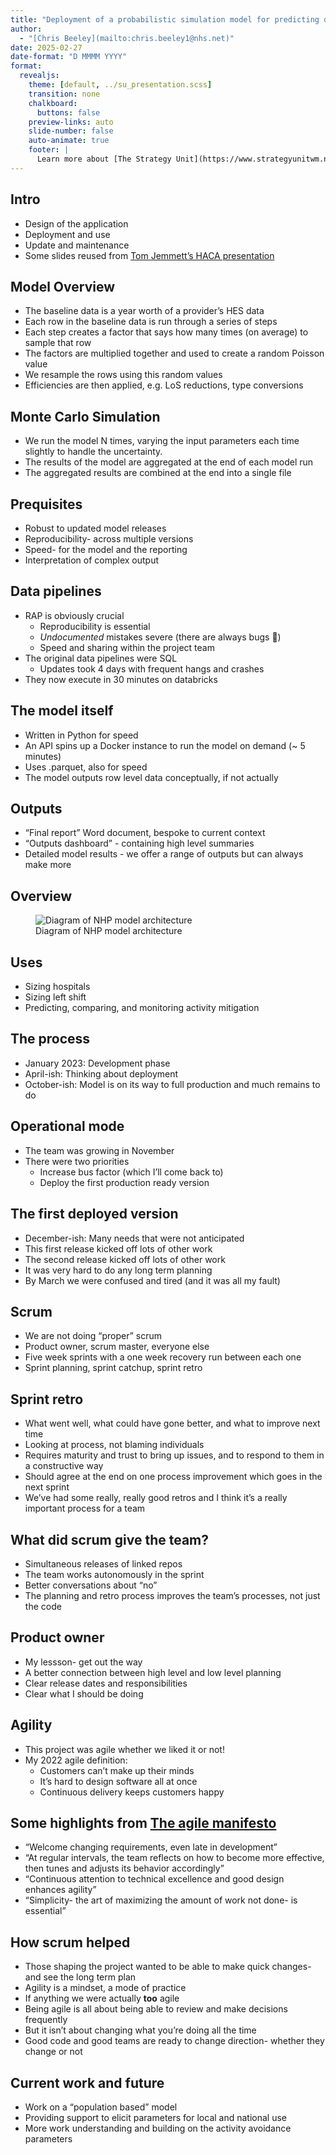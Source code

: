 ```yaml
---
title: "Deployment of a probabilistic simulation model for predicting demand for acute healthcare in the NHS"
author: 
  - "[Chris Beeley](mailto:chris.beeley1@nhs.net)"
date: 2025-02-27
date-format: "D MMMM YYYY"
format:
  revealjs:
    theme: [default, ../su_presentation.scss]
    transition: none
    chalkboard:
      buttons: false
    preview-links: auto
    slide-number: false
    auto-animate: true
    footer: |
      Learn more about [The Strategy Unit](https://www.strategyunitwm.nhs.uk/)
---
```


## Intro

* Design of the application
* Deployment and use
* Update and maintenance
* Some slides reused from [Tom Jemmett's HACA presentation](https://the-strategy-unit.github.io/data_science/presentations/2023-07-11_haca-nhp-demand-model)

## Model Overview

- The baseline data is a year worth of a provider's HES data
- Each row in the baseline data is run through a series of steps
- Each step creates a factor that says how many times (on average) to sample that row
- The factors are multiplied together and used to create a random Poisson value
- We resample the rows using this random values
- Efficiencies are then applied, e.g. LoS reductions, type conversions

## Monte Carlo Simulation

- We run the model N times, varying the input parameters each time slightly to handle the uncertainty.
- The results of the model are aggregated at the end of each model run
- The aggregated results are combined at the end into a single file

## Prequisites

* Robust to updated model releases
* Reproducibility- across multiple versions
* Speed- for the model and the reporting
* Interpretation of complex output

## Data pipelines

* RAP is obviously crucial
  * Reproducibility is essential
  * *Undocumented* mistakes severe (there are always bugs 🙂)
  * Speed and sharing within the project team
* The original data pipelines were SQL
  * Updates took 4 days with frequent hangs and crashes
* They now execute in 30 minutes on databricks

## The model itself

* Written in Python for speed
* An API spins up a Docker instance to run the model on demand (~ 5 minutes)
* Uses .parquet, also for speed
* The model outputs row level data conceptually, if not actually

## Outputs

* "Final report" Word document, bespoke to current context
* "Outputs dashboard" - containing high level summaries
* Detailed model results - we offer a range of outputs but can always make more

## Overview

![Diagram of NHP model architecture](NHP_diagram_public_v3-1.png){fig-alt="A diagram showing the connections between the various repositories"}

## Uses

* Sizing hospitals
* Sizing left shift
* Predicting, comparing, and monitoring activity mitigation

## The process

* January 2023: Development phase
* April-ish: Thinking about deployment
* October-ish: Model is on its way to full production and much remains to do

## Operational mode

* The team was growing in November
* There were two priorities
  * Increase bus factor (which I'll come back to)
  * Deploy the first production ready version

## The first deployed version

* December-ish: Many needs that were not anticipated
* This first release kicked off lots of other work
* The second release kicked off lots of other work
* It was very hard to do any long term planning
* By March we were confused and tired (and it was all my fault)

## Scrum

* We are not doing "proper" scrum
* Product owner, scrum master, everyone else
* Five week sprints with a one week recovery run between each one
* Sprint planning, sprint catchup, sprint retro

## Sprint retro

* What went well, what could have gone better, and what to improve next time
* Looking at process, not blaming individuals
* Requires maturity and trust to bring up issues, and to respond to them in a constructive way
* Should agree at the end on one process improvement which goes in the next sprint
* We've had some really, really good retros and I think it's a really important process for a team

## What did scrum give the team?

* Simultaneous releases of linked repos
* The team works autonomously in the sprint
* Better conversations about "no"
* The planning and retro process improves the team's processes, not just the code

## Product owner

* My lessson- get out the way
* A better connection between high level and low level planning
* Clear release dates and responsibilities
* Clear what I should be doing

## Agility

* This project was agile whether we liked it or not!
* My 2022 agile definition:
  * Customers can't make up their minds
  * It's hard to design software all at once
  * Continuous delivery keeps customers happy

## Some highlights from [The agile manifesto](https://agilemanifesto.org/)

* "Welcome changing requirements, even late in development"
* "At regular intervals, the team reflects on how to become more effective, then tunes and adjusts its behavior accordingly"
* "Continuous attention to technical excellence and good design enhances agility"
* "Simplicity- the art of maximizing the amount of work not done- is essential"

## How scrum helped

* Those shaping the project wanted to be able to make quick changes- and see the long term plan
* Agility is a mindset, a mode of practice
* If anything we were actually **too** agile
* Being agile is all about being able to review and make decisions frequently
* But it isn't about changing what you're doing all the time
* Good code and good teams are ready to change direction- whether they change or not

## Current work and future

* Work on a "population based" model
* Providing support to elicit parameters for local and national use
* More work understanding and building on the activity avoidance parameters
